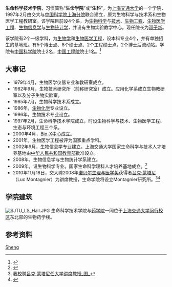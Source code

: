 {{Infobox University Department
 |名称              =生命科学技术学院
 |其他名称        =School of Life Sciences & Biotechnology
 |徽标              =
 |徽标说明        =
 |图像名称        =SJTULS.jpg
 |图像大小        =220px
 |图像说明        =生命科学技术学院
 |拉丁名称        =
 |隶属              =[[上海交通大学|上海交通大学]]
 |建立时间        =1997年
 |关闭时间        =
 |类型              =学院
 |下属              =
 |主管官员        =
 |主席              =
 |院长              =[[邓子新|邓子新]]
 |常务副院长     =[[张雪洪|张雪洪]]
 |副院长           =[[张大兵|张大兵]]、[[马小京|马小京]]、[[陈峰|陈峰]]
 |系主任           =
 |所长              =
 |部长              =
 |主任              =
 |党委书记        =[[仰颐|仰颐]]
 |党委副书记      =[[郑敏|郑敏]]
 |头衔              =
 |头衔人名        =
 |教师              =
 |员工              =
 |学生              =
 |本科生           =
 |研究生           =
 |博士生           =
 |其他学生        =
 |地址              ={{CHN}}[[上海市|上海市]][[闵行区|闵行区]]
 |国家              =
 |省                 =
 |市                 =
 |坐标              =
 |网址              =[http://life.sjtu.edu.cn/ life.sjtu.edu.cn]
 |标志              =
 |脚注              =
}}

'''生命科学技术学院'''，习惯简称“'''生命学院'''”或“'''生科'''”，为[[上海交通大学|上海交通大学]]的一个学院，1997年2月由交大与[[中国科学院上海分院|中国科学院上海分院]]联合建立，原为生物科学与技术系和生物医学工程教研室。该学院目前设4个系，为[[生物科学|生物科学]]与[[生物技术|技术]]、[[生物工程|生物工程]]、[[生物医学工程|生物医学工程]]、[[生物信息学|生物信息学]]与[[生物统计学|生物统计学]]，并设有生物实验教学中心。现任院长为[[邓子新|邓子新]]。

该学院有2个一级学科，为[[生物学|生物学]]和[[生物医学工程|生物医学工程]]，设本科专业4个，并有单独招生的基地班。有5个博士点、8个硕士点、2个工程硕士点，2个博士后流动站。学院有[[中国科学院|中国科学院]]院士2名，[[中国工程院|中国工程院]]院士1名。<ref>{{Cite web |url=http://life.sjtu.edu.cn/index.php/features/2009-10-21-02-06-12 |title=学院简介 |accessdate=2011-02-25 |archive-date=2011-09-02 |archive-url=https://web.archive.org/web/20110902085717/http://life.sjtu.edu.cn/index.php/features/2009-10-21-02-06-12 |dead-url=no }}</ref>

==大事记==
*1979年4月，生物医学仪器专业和教研室成立。
*1982年9月，生物技术研究所（前称研究室）成立。应用化学系成立生物教研室以及分子生物实验室。
*1985年7月，生物科学技术系成立。
*1986年，[[生物化学|生物化学]]专业设立。
*1996年，生物技术专业设立。
*1997年2月，生命科学技术学院成立，时设生物科学与技术、生物医学工程、生态与环境工程三个系。
*2000年4月，[[Bio-X中心|Bio-X中心]]成立。
*2001年，生物医学工程被评为国家重点学科。
*2002年9月，生物信息学专业建立。上海交通大学国家生命科学与技术人才培养基地由[[中华人民共和国教育部|中华人民共和国教育部]]批准设立。
*2008年，生物信息学与生物统计学系建立。
*2009年，设生物科学专业。国家生命科学理科人才培养基地成立。<ref>{{Cite web |url=http://life.sjtu.edu.cn/index.php/features/2009-10-21-02-07-27 |title=历史沿革 |accessdate=2011-02-25 |archive-date=2011-02-10 |archive-url=https://web.archive.org/web/20110210050046/http://life.sjtu.edu.cn/index.php/features/2009-10-21-02-07-27 |dead-url=no }}</ref>
*2010年11月18日，交大聘2008年[[诺贝尔生理与医学奖|诺贝尔生理与医学奖]]获得者[[吕克·蒙塔尼|吕克·蒙塔尼]]（Luc Montagnier）为讲席教授，生命学院将设立Montagnier研究所。<ref>[http://life.sjtu.edu.cn/index.php/news/news/1789-m 我校聘吕克·蒙塔尼任大学讲席教授_图_]{{dead link|date=2018年5月 |bot=InternetArchiveBot |fix-attempted=yes }}</ref><ref>{{Cite web |url=http://www.shanghai.gov.cn/shanghai/node2314/node2315/node4411/userobject21ai460156.html |title=艾滋病毒发现者、2008诺奖获得者Luc Montagnier受聘上海交通大学 |accessdate=2011-02-25 |archive-date=2016-03-04 |archive-url=https://web.archive.org/web/20160304195105/http://www.shanghai.gov.cn/shanghai/node2314/node2315/node4411/userobject21ai460156.html |dead-url=no }}</ref>

==学院建筑==
[[File:SJTU_LS_Hall.JPG|thumb]]
生命科学技术学院与[[上海交通大学药学院|药学院]]一同位于[[上海交通大学闵行校区|上海交通大学闵行校区]]东北部的生物药学楼。

==参考资料==
{{reflist}}


{{上海交通大学}}
[[Category:上海交通大学院系|Sheng]]